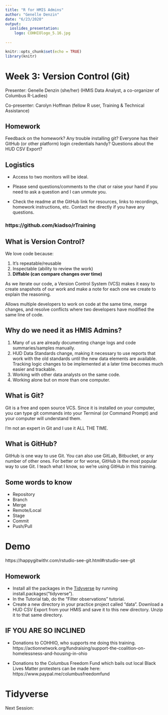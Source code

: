 ```yaml
---
title: "R for HMIS Admins"
author: "Genelle Denzin"
date: "6/23/2020"
output: 
  ioslides_presentation:
    logo: COHHIOlogo_5.16.jpg
    
---
```


```r
knitr::opts_chunk$set(echo = TRUE)
library(knitr)
```

# Week 3: Version Control (Git)

Presenter: Genelle Denzin (she/her)
(HMIS Data Analyst, a co-organizer of Columbus R-Ladies)

Co-presenter: Carolyn Hoffman (fellow R user, Training & Technical Assistance)

## Homework

Feedback on the homework? Any trouble installing git? Everyone has their GitHub (or other platform) login credentials handy? Questions about the HUD CSV Export?

## Logistics

- Access to two monitors will be ideal.

- Please send questions/comments to the chat or raise your hand if you need to ask a question and I can unmute you. 

- Check the readme at the GitHub link for resources, links to recordings, homework instructions, etc. Contact me directly if you have any questions.

### https://github.com/kiadso/rTraining

## What is Version Control?

We love code because:

1. It's repeatable/reusable 
2. Inspectable (ability to review the work)
3. **Diffable (can compare changes over time)**

As we iterate our code, a Version Control System (VCS) makes it easy to create snapshots of our work and make a note for each one we create to explain the reasoning.

Allows multiple developers to work on code at the same time, merge changes, and resolve conflicts where two developers have modified the same line of code.

## Why do we need it as HMIS Admins?

1. Many of us are already documenting change logs and code summaries/samples manually.
2. HUD Data Standards change, making it necessary to use reports that work with the old standards until the new data elements are available. Tracking logic changes to be implemented at a later time becomes much easier and trackable.
3. Working with other data analysts on the same code.
4. Working alone but on more than one computer.

## What is Git?

Git is a free and open source VCS. Since it is installed on your computer, you can type git commands into your Terminal (or Command Prompt) and your computer will understand them.

I'm not an expert in Git and I use it ALL THE TIME.

## What is GitHub?

GitHub is one way to use Git. You can also use GitLab, Bitbucket, or any number of other ones. For better or for worse, GitHub is the most popular way to use Git. I teach what I know, so we're using GitHub in this training.

## Some words to know

- Repository
- Branch
- Merge
- Remote/Local
- Stage
- Commit
- Push/Pull

# Demo

https://happygitwithr.com/rstudio-see-git.html#rstudio-see-git

## Homework 

- Install all the packages in the [Tidyverse](https://www.tidyverse.org/packages/) by running install.packages("tidyverse").
- In the Tutorial tab, do the "Filter observations" tutorial.
- Create a new directory in your practice project called "data". Download a HUD CSV Export from your HMIS and save it to this new directory. Unzip it to that same directory.

## IF YOU ARE SO INCLINED

- Donations to COHHIO, who supports me doing this training. https://actionnetwork.org/fundraising/support-the-coalition-on-homelessness-and-housing-in-ohio

- Donations to the Columbus Freedom Fund which bails out local Black Lives Matter protesters can be made here: https://www.paypal.me/columbusfreedomfund

# Tidyverse

Next Session:
